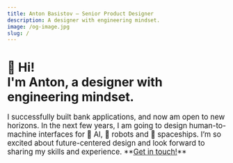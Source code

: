 ```yaml
---
title: Anton Basistov — Senior Product Designer
description: A designer with engineering mindset.
image: /og-image.jpg
slug: /
---
```



<Canvas className="background-canvas" />

# 🖖 Hi!<br/>I'm Anton, a designer with engineering mindset.

<big>
  I successfully built bank applications, and now am open to new horizons. In the next few years, I am going to design human-to-machine interfaces for 👾 AI, 🤖 robots and 🚀 spaceships. I’m so excited about future-centered design and look forward to sharing my skills and experience. **<a href="mailto:basistov@gmail.com" title="Mail Me">Get in touch!</a>**
</big>

<div id="work">
  <Cards />
</div>